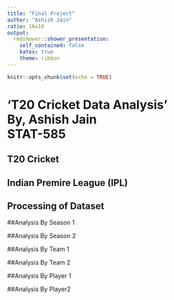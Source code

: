 ```yaml
---
title: "Final Project"
author: "Ashish Jain"
ratio: 16x10
output:
  rmdshower::shower_presentation:
    self_contained: false
    katex: true
    theme: ribbon
---
```

```r
knitr::opts_chunk$set(echo = TRUE)
```
# 'T20 Cricket Data Analysis' <br> By, Ashish Jain <br> STAT-585

## T20 Cricket

## Indian Premire League (IPL)

## Processing of Dataset

##Analysis By Season 1 

##Analysis By Season 2

##Analysis By Team 1

##Analysis By Team 2

##Analysis By Player 1

##Analysis By Player2
